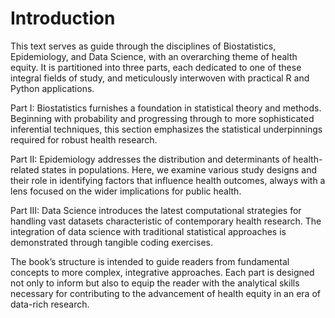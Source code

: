 # Introduction {.unnumbered}

This text serves as guide through the disciplines of Biostatistics, Epidemiology, and Data Science, with an overarching theme of health equity. It is partitioned into three parts, each dedicated to one of these integral fields of study, and meticulously interwoven with practical R and Python applications.

Part I: Biostatistics furnishes a foundation in statistical theory and methods. Beginning with probability and progressing through to more sophisticated inferential techniques, this section emphasizes the statistical underpinnings required for robust health research.

Part II: Epidemiology addresses the distribution and determinants of health-related states in populations. Here, we examine various study designs and their role in identifying factors that influence health outcomes, always with a lens focused on the wider implications for public health.

Part III: Data Science introduces the latest computational strategies for handling vast datasets characteristic of contemporary health research. The integration of data science with traditional statistical approaches is demonstrated through tangible coding exercises.

The book's structure is intended to guide readers from fundamental concepts to more complex, integrative approaches. Each part is designed not only to inform but also to equip the reader with the analytical skills necessary for contributing to the advancement of health equity in an era of data-rich research.